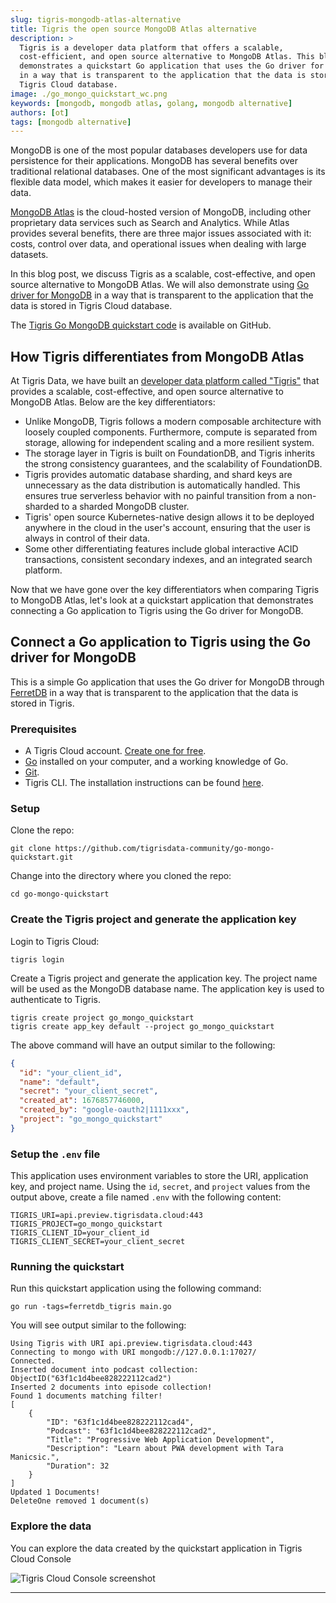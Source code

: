 ```yaml
---
slug: tigris-mongodb-atlas-alternative
title: Tigris the open source MongoDB Atlas alternative
description: >
  Tigris is a developer data platform that offers a scalable,
  cost-efficient, and open source alternative to MongoDB Atlas. This blog post
  demonstrates a quickstart Go application that uses the Go driver for MongoDB
  in a way that is transparent to the application that the data is stored in
  Tigris Cloud database.
image: ./go_mongo_quickstart_wc.png
keywords: [mongodb, mongodb atlas, golang, mongodb alternative]
authors: [ot]
tags: [mongodb alternative]
---
```


MongoDB is one of the most popular databases developers use for data
persistence for their applications. MongoDB has several benefits over
traditional relational databases. One of the most significant advantages is
its flexible data model, which makes it easier for developers to manage
their data.

[MongoDB Atlas](https://www.mongodb.com/atlas) is the cloud-hosted version of MongoDB, including other
proprietary data services such as Search and Analytics. While Atlas provides
several benefits, there are three major issues associated with it: costs,
control over data, and operational issues when dealing with large datasets.

In this blog post, we discuss Tigris as a scalable, cost-effective, and open
source alternative to MongoDB Atlas. We will also demonstrate using
[Go driver for MongoDB](https://github.com/mongodb/mongo-go-driver)
in a way that is transparent to the application that the data is stored in
Tigris Cloud database.

The [Tigris Go MongoDB quickstart code](https://github.com/tigrisdata-community/go-mongo-quickstart)
is available on GitHub.

<!--truncate-->

## How Tigris differentiates from MongoDB Atlas

At Tigris Data, we have built an [developer data platform called "Tigris"](https://github.com/tigrisdata/tigris)
that provides a scalable, cost-effective, and open source alternative to MongoDB
Atlas. Below are the key differentiators:

- Unlike MongoDB, Tigris follows a modern composable architecture with
  loosely coupled components. Furthermore, compute is separated from storage,
  allowing for independent scaling and a more resilient system.
- The storage layer in Tigris is built on FoundationDB, and Tigris inherits the strong
  consistency guarantees, and the scalability of FoundationDB.
- Tigris provides automatic database sharding, and shard keys are unnecessary
  as the data distribution is automatically handled. This ensures
  true serverless behavior with no painful transition from a
  non-sharded to a sharded MongoDB cluster.
- Tigris' open source Kubernetes-native design allows it to be deployed
  anywhere in the cloud in the user's account, ensuring that the user is
  always in control of their data.
- Some other differentiating features include global interactive ACID
  transactions, consistent secondary indexes, and an integrated search platform.

Now that we have gone over the key differentiators when comparing Tigris to
MongoDB Atlas, let's look at a quickstart application that demonstrates
connecting a Go application to Tigris using the
Go driver for MongoDB.

## Connect a Go application to Tigris using the Go driver for MongoDB

This is a simple Go application that uses the Go driver for MongoDB through
[FerretDB](https://www.ferretdb.io/) in a way that is transparent to the application
that the data is stored in Tigris.

### Prerequisites

- A Tigris Cloud account. [Create one for free](https://console.preview.tigrisdata.cloud/signup).
- [Go](https://golang.org/) installed on your computer, and a working
  knowledge of Go.
- [Git](https://git-scm.com/downloads).
- Tigris CLI. The installation instructions can be found [here](https://www.tigrisdata.com/docs/sdkstools/cli/installation/).

### Setup

Clone the repo:

```shell
git clone https://github.com/tigrisdata-community/go-mongo-quickstart.git
```

Change into the directory where you cloned the repo:

```shell
cd go-mongo-quickstart
```

### Create the Tigris project and generate the application key

Login to Tigris Cloud:

```shell
tigris login
```

Create a Tigris project and generate the application key. The project name
will be used as the MongoDB database name. The application key is used to
authenticate to Tigris.

```shell
tigris create project go_mongo_quickstart
tigris create app_key default --project go_mongo_quickstart
```

The above command will have an output similar to the following:

```json
{
  "id": "your_client_id",
  "name": "default",
  "secret": "your_client_secret",
  "created_at": 1676857746000,
  "created_by": "google-oauth2|1111xxx",
  "project": "go_mongo_quickstart"
}
```

### Setup the `.env` file

This application uses environment variables to store the URI, application
key, and project name. Using the `id`, `secret`, and `project` values from the
output above, create a file named `.env` with the following content:

```shell
TIGRIS_URI=api.preview.tigrisdata.cloud:443
TIGRIS_PROJECT=go_mongo_quickstart
TIGRIS_CLIENT_ID=your_client_id
TIGRIS_CLIENT_SECRET=your_client_secret
```

### Running the quickstart

Run this quickstart application using the following command:

```shell
go run -tags=ferretdb_tigris main.go
```

You will see output similar to the following:

```text
Using Tigris with URI api.preview.tigrisdata.cloud:443
Connecting to mongo with URI mongodb://127.0.0.1:17027/
Connected.
Inserted document into podcast collection: ObjectID("63f1c1d4bee828222112cad2")
Inserted 2 documents into episode collection!
Found 1 documents matching filter!
[
    {
        "ID": "63f1c1d4bee828222112cad4",
        "Podcast": "63f1c1d4bee828222112cad2",
        "Title": "Progressive Web Application Development",
        "Description": "Learn about PWA development with Tara Manicsic.",
        "Duration": 32
    }
]
Updated 1 Documents!
DeleteOne removed 1 document(s)
```

### Explore the data

You can explore the data created by the quickstart application in Tigris
Cloud Console

![Tigris Cloud Console screenshot](go_mongo_quickstart_wc.png)

---


<OpenSourceCTA />
